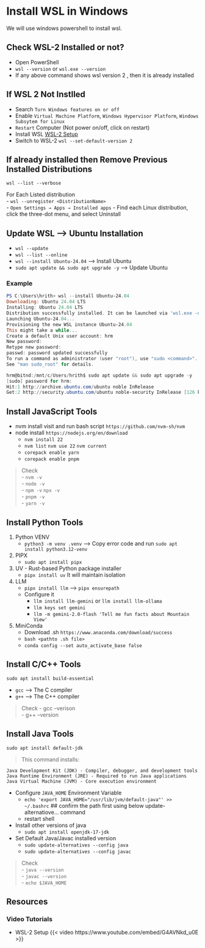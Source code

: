# Install WSL in Windows  
We will use windows powershell to install wsl.

## Check WSL-2 Installed or not?
- Open PowerShell
- `wsl --version` or `wsl.exe --version`
- If any above command shows wsl version 2 , then it is already installed

## If WSL 2 Not Instlled

- Search `Turn Windows features on or off`  
- Enable `Virtual Machine Platform`, `Windows Hypervisor Platform`, `Windows Subsytem for Linux`  
- `Restart` Computer (Not power on/off, click on restart)
- Install WSL [WSL-2 Setup](https://youtu.be/G4AVNkd_u0E?si=jJSCXi0Oh33MP5HS){target="_blank"}
- Switch to WSL-2 `wsl --set-default-version 2`


## If already installed then Remove Previous Installed Distributions

`wsl --list --verbose`  

For Each Listed distribution  
- `wsl --unregister <DistributionName>`  
- `Open Settings → Apps → Installed apps`
- Find each Linux distribution, click the three-dot menu, and select  Uninstall  


## Update WSL --> Ubuntu Installation
- `wsl --update`   
- `wsl --list --online`   
- `wsl --install Ubuntu-24.04`  --> Install Ubuntu   
- `sudo apt update && sudo apt upgrade -y` --> Update Ubuntu 

::: {.callout-note collapse="true"}  
### Example

```powershell
PS C:\Users\hrith> wsl --install Ubuntu-24.04
Downloading: Ubuntu 24.04 LTS
Installing: Ubuntu 24.04 LTS
Distribution successfully installed. It can be launched via 'wsl.exe -d Ubuntu-24.04'
Launching Ubuntu-24.04...
Provisioning the new WSL instance Ubuntu-24.04
This might take a while...
Create a default Unix user account: hrm
New password:
Retype new password:
passwd: password updated successfully
To run a command as administrator (user "root"), use "sudo <command>".
See "man sudo_root" for details.

hrm@bitnd:/mnt/c/Users/hrith$ sudo apt update && sudo apt upgrade -y
[sudo] password for hrm:
Hit:1 http://archive.ubuntu.com/ubuntu noble InRelease
Get:2 http://security.ubuntu.com/ubuntu noble-security InRelease [126 kB]
```
:::


## Install JavaScript Tools  
- nvm install visit and run bash script `https://github.com/nvm-sh/nvm`  
- node install `https://nodejs.org/en/download`  
    - `nvm install 22`   
    - `nvm list` `nvm use 22` `nvm current`  
    - `corepack enable yarn`   
    - `corepack enable pnpm`  

> Check  
- `nvm -v`  
- `node -v`  
- `npm -v` `npx -v`  
- `pnpm -v`  
- `yarn -v`  
  
## Install Python Tools

1) Python VENV
    - `python3 -m venv .venv` --> Copy error code and run `sudo apt install python3.12-venv`

2) PIPX
    - `sudo apt install pipx`

3) UV - Rust-based Python package installer
    - `pipx install uv` It will maintain isolation

4) LLM
    - `pipx install llm` --> `pipx ensurepath`
    - Configure it
        - `llm install llm-gemini` or `llm install llm-ollama`
        - `llm keys set gemini`
        - `llm -m gemini-2.0-flash 'Tell me fun facts about Mountain View'`

5) MiniConda
    - Download .sh `https://www.anaconda.com/download/success`
    - `bash <pathto .sh file>`
    - `conda config --set auto_activate_base false`

## Install C/C++ Tools

`sudo apt install build-essential`  

- `gcc` --> The C compiler  
- `g++` --> The C++ compiler  

> Check
- gcc --verison  
- g++ --version  

## Install Java Tools

`sudo apt install default-jdk`

>This command installs:
    
    Java Development Kit (JDK) - Compiler, debugger, and development tools  
    Java Runtime Environment (JRE) - Required to run Java applications  
    Java Virtual Machine (JVM) - Core execution environment  

- Configure `JAVA_HOME` Environment Variable  
    - `echo 'export JAVA_HOME="/usr/lib/jvm/default-java"' >> ~/.bashrc` ## confirm the path first using below update-alternatiove... command  
    - restart shell  

- Install other versions of java  
    - `sudo apt install openjdk-17-jdk`

- Set Default Java/Javac installed version  
    - `sudo update-alternatives --config java`
    - `sudo update-alternatives --config javac`


> Check  
- `java --version`  
- `javac --version`  
- `echo $JAVA_HOME`  


## Resources {#resources}

### Video Tutorials

- WSL-2 Setup {{< video https://www.youtube.com/embed/G4AVNkd_u0E >}}

